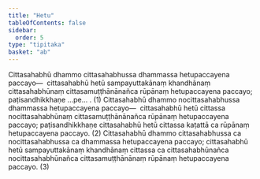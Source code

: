 ```yaml
---
title: "Hetu"
tableOfContents: false
sidebar:
  order: 5
type: "tipitaka"
basket: "ab"
---
```



<DynamicBreadcrumb />

<Division number="257">

<Paragraph number="2953">
Cittasahabhū dhammo cittasahabhussa dhammassa hetupaccayena paccayo—  cittasahabhū hetū sampayuttakānaṃ khandhānaṃ cittasahabhūnaṃ cittasamuṭṭhānānañca rūpānaṃ hetupaccayena paccayo; paṭisandhikkhaṇe …pe… . (1)
</Paragraph>

<Paragraph number="2954">
Cittasahabhū dhammo nocittasahabhussa dhammassa hetupaccayena paccayo—  cittasahabhū hetū cittassa nocittasahabhūnaṃ cittasamuṭṭhānānañca rūpānaṃ hetupaccayena paccayo; paṭisandhikkhaṇe cittasahabhū hetū cittassa kaṭattā ca rūpānaṃ hetupaccayena paccayo. (2)
</Paragraph>

<Paragraph number="2955">
Cittasahabhū dhammo cittasahabhussa ca nocittasahabhussa ca dhammassa hetupaccayena paccayo; cittasahabhū hetū sampayuttakānaṃ khandhānaṃ cittassa ca cittasahabhūnañca nocittasahabhūnañca cittasamuṭṭhānānaṃ rūpānaṃ hetupaccayena paccayo. (3)
</Paragraph>
</Division>